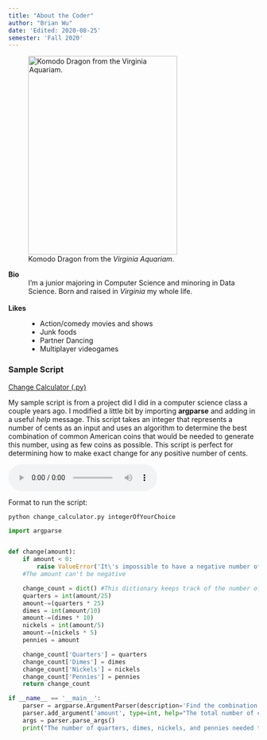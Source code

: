 ```yaml
---
title: "About the Coder"
author: "Brian Wu"
date: 'Edited: 2020-08-25'
semester: 'Fall 2020'
---
```


![Komodo Dragon from the *Virginia Aquariam*.](https://i.imgur.com/5W3ydah.jpg "Mushu"){width=300 height=400}


**Bio**
: I'm a junior majoring in Computer Science and minoring in Data Science. Born and raised in *Virginia* my whole life.  
<br>

**Likes**
:   - Action/comedy movies and shows
    - Junk foods
    - Partner Dancing
    - Multiplayer videogames

### Sample Script
[Change Calculator (.py)](scripts/change_calculator.py)

My sample script is from a project did I did in a computer science class a couple years ago. I modified a little bit by importing **argparse** and adding in a useful *help* message. This script takes an integer that represents a number of cents as an input and uses an algorithm to determine the best combination of common American coins that would be needed to generate this number, using as few coins as possible. This script is perfect for determining how to make exact change for any positive number of cents.

<audio controls>
<source src="audio/change_calculator.mp3">
</audio>

Format to run the script:

```
python change_calculator.py integerOfYourChoice

```

``` python
import argparse


def change(amount):
    if amount < 0:
        raise ValueError('It\'s impossible to have a negative number of cents. Please try again.')
    #The amount can't be negative

    change_count = dict() #This dictionary keeps track of the number of each American coin
    quarters = int(amount/25)
    amount-=(quarters * 25)
    dimes = int(amount/10)
    amount-=(dimes * 10)
    nickels = int(amount/5)
    amount-=(nickels * 5)
    pennies = amount

    change_count['Quarters'] = quarters
    change_count['Dimes'] = dimes
    change_count['Nickels'] = nickels
    change_count['Pennies'] = pennies
    return change_count

if __name__ == '__main__':
    parser = argparse.ArgumentParser(description='Find the combination of the smallest number of common American coins (quarters, dimes, nickels, and pennies) that add up to the given number of cents. The number of cents needs to be represented by an integer and must be positive.')
    parser.add_argument('amount', type=int, help="The total number of cents (integer)")
    args = parser.parse_args()
    print("The number of quarters, dimes, nickels, and pennies needed to generate exact change: ", change(args.amount))

```
